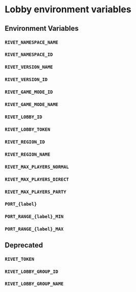 # Lobby environment variables

<Snippet file='wip.mdx' />

## Environment Variables

### `RIVET_NAMESPACE_NAME`

### `RIVET_NAMESPACE_ID`

### `RIVET_VERSION_NAME`

### `RIVET_VERSION_ID`

### `RIVET_GAME_MODE_ID`

### `RIVET_GAME_MODE_NAME`

### `RIVET_LOBBY_ID`

### `RIVET_LOBBY_TOKEN`

### `RIVET_REGION_ID`

### `RIVET_REGION_NAME`

### `RIVET_MAX_PLAYERS_NORMAL`

### `RIVET_MAX_PLAYERS_DIRECT`

### `RIVET_MAX_PLAYERS_PARTY`

### `PORT_{label}`

### `PORT_RANGE_{label}_MIN`

### `PORT_RANGE_{label}_MAX`

## Deprecated

### `RIVET_TOKEN`

### `RIVET_LOBBY_GROUP_ID`

### `RIVET_LOBBY_GROUP_NAME`
